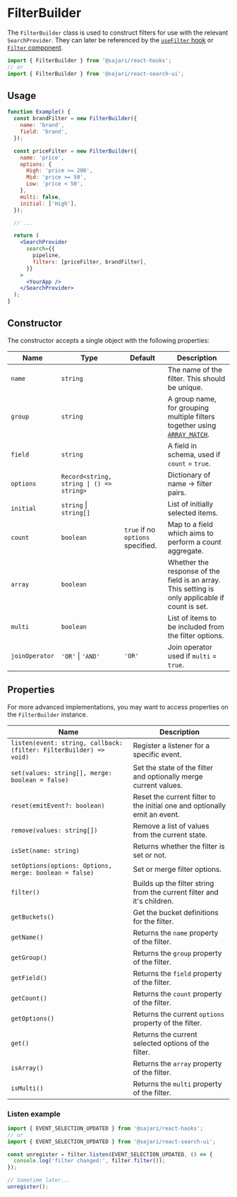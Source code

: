 
<SEO
  title="FilterBuilder"
  scope={scopes.classes}
  description="The FilterBuilder class is used to construct filters for use with the relevant SearchProvider."
/>

# FilterBuilder

The `FilterBuilder` class is used to construct filters for use with the relevant `SearchProvider`. They can later be referenced by the [`useFilter` hook](/hooks/usefilter) or [`Filter` component](/search-ui/filter).

```js
import { FilterBuilder } from '@sajari/react-hooks';
// or
import { FilterBuilder } from '@sajari/react-search-ui';
```

## Usage

```jsx live=false
function Example() {
  const brandFilter = new FilterBuilder({
    name: 'brand',
    field: 'brand',
  });

  const priceFilter = new FilterBuilder({
    name: 'price',
    options: {
      High: 'price >= 200',
      Mid: 'price >= 50',
      Low: 'price < 50',
    },
    multi: false,
    initial: ['High'],
  });

  // ...

  return (
    <SearchProvider
      search={{
        pipeline,
        filters: [priceFilter, brandFilter],
      }}
    >
      <YourApp />
    </SearchProvider>
  );
}
```

## Constructor

The constructor accepts a single object with the following properties:

| Name           | Type                                     | Default                           | Description                                                                                                                                 |
| -------------- | ---------------------------------------- | --------------------------------- | ------------------------------------------------------------------------------------------------------------------------------------------- |
| `name`         | `string`                                 |                                   | The name of the filter. This should be unique.                                                                                              |
| `group`        | `string`                                 |                                   | A group name, for grouping multiple filters together using [`ARRAY_MATCH`](https://docs.sajari.com/user-guide/integrating-search/filters/). |
| `field`        | `string`                                 |                                   | A field in schema, used if `count` = `true`.                                                                                                |
| `options`      | `Record<string, string \| () => string>` |                                   | Dictionary of name -> filter pairs.                                                                                                         |
| `initial`      | `string` \| `string[]`                   |                                   | List of initially selected items.                                                                                                           |
| `count`        | `boolean`                                | `true` if no `options` specified. | Map to a field which aims to perform a count aggregate.                                                                                     |
| `array`        | `boolean`                                |                                   | Whether the response of the field is an array. This setting is only applicable if count is set.                                             |
| `multi`        | `boolean`                                |                                   | List of items to be included from the filter options.                                                                                       |
| `joinOperator` | `'OR'` \| `'AND'`                        | `'OR'`                            | Join operator used if `multi` = `true`.                                                                                                     |

## Properties

For more advanced implementations, you may want to access properties on the `FilterBuilder` instance.

| Name                                                               | Description                                                               |
| ------------------------------------------------------------------ | ------------------------------------------------------------------------- |
| `listen(event: string, callback: (filter: FilterBuilder) => void)` | Register a listener for a specific event.                                 |
| `set(values: string[], merge: boolean = false)`                    | Set the state of the filter and optionally merge current values.          |
| `reset(emitEvent?: boolean)`                                       | Reset the current filter to the initial one and optionally emit an event. |
| `remove(values: string[])`                                         | Remove a list of values from the current state.                           |
| `isSet(name: string)`                                              | Returns whether the filter is set or not.                                 |
| `setOptions(options: Options, merge: boolean = false)`             | Set or merge filter options.                                              |
| `filter()`                                                         | Builds up the filter string from the current filter and it's children.    |
| `getBuckets()`                                                     | Get the bucket definitions for the filter.                                |
| `getName()`                                                        | Returns the `name` property of the filter.                                |
| `getGroup()`                                                       | Returns the `group` property of the filter.                               |
| `getField()`                                                       | Returns the `field` property of the filter.                               |
| `getCount()`                                                       | Returns the `count` property of the filter.                               |
| `getOptions()`                                                     | Returns the current `options` property of the filter.                     |
| `get()`                                                            | Returns the current selected options of the filter.                       |
| `isArray()`                                                        | Returns the `array` property of the filter.                               |
| `isMulti()`                                                        | Returns the `multi` property of the filter.                               |

### Listen example

```js
import { EVENT_SELECTION_UPDATED } from '@sajari/react-hooks';
// or
import { EVENT_SELECTION_UPDATED } from '@sajari/react-search-ui';

const unregister = filter.listen(EVENT_SELECTION_UPDATED, () => {
  console.log('filter changed:', filter.filter());
});

// Sometime later...
unregister();
```
